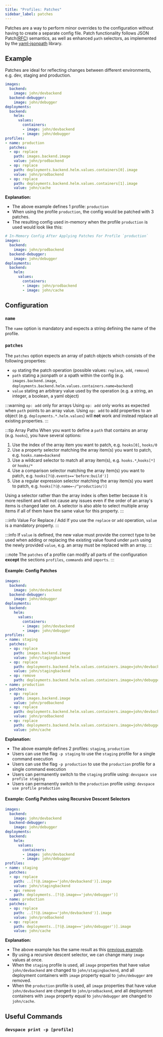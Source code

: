 ```yaml
---
title: "Profiles: Patches"
sidebar_label: patches
---
```



Patches are a way to perform minor overrides to the configuration without having to create a separate config file. Patch functionality follows JSON Patch([RFC](https://tools.ietf.org/html/rfc6902)) semantics, as well as enhanced `path` selectors, as implemented by the [yaml-jsonpath](https://github.com/vmware-labs/yaml-jsonpath) library.

## Example
Patches are ideal for reflecting changes between different environments, e.g. dev, staging and production.
```yaml {15-26}
images:
  backend:
    image: john/devbackend
  backend-debugger:
    image: john/debugger
deployments:
  backend:
    helm:
      values:
        containers:
        - image: john/devbackend
        - image: john/debugger
profiles:
- name: production
  patches:
  - op: replace
    path: images.backend.image
    value: john/prodbackend
  - op: replace
    path: deployments.backend.helm.values.containers[0].image
    value: john/prodbackend
  - op: replace
    path: deployments.backend.helm.values.containers[1].image
    value: john/cache
```
**Explanation:**  
- The above example defines 1 profile: `production`
- When using the profile `production`, the config would be patched with 3 patches.
- The resulting config used in-memory when the profile `production` is used would look like this:

```yaml
# In-Memory Config After Applying Patches For Profile `production`
images:
  backend:
    image: john/prodbackend
  backend-debugger:
    image: john/debugger
deployments:
  backend:
    helm:
      values:
        containers:
        - image: john/prodbackend
        - image: john/cache
```

## Configuration

### `name`
The `name` option is mandatory and expects a string defining the name of the profile.

### `patches`
The `patches` option expects an array of patch objects which consists of the following properties:
- `op` stating the patch operation (possible values: `replace`, `add`, `remove`)
- `path` stating a jsonpath or a xpath within the config (e.g. `images.backend.image`, `deployments.backend.helm.values.containers.name=backend`)
- `value` stating an arbitrary value used by the operation (e.g. a string, an integer, a boolean, a yaml object)

:::warning `op: add` only for arrays
Using `op: add` only works as expected when `path` points to an array value. Using `op: add` to add properties to an object (e.g. `deployments.*.helm.values`) will **not** work and instead replace all existing properties.
:::

:::tip Array Paths
When you want to define a `path` that contains an array (e.g. `hooks`), you have several options:

1. Use the index of the array item you want to patch, e.g. `hooks[0]`, `hooks/0`
2. Use a property selector matching the array item(s) you want to patch, e.g. `hooks.name=backend`
3. Use a wildcard selector to match all array item(s), e.g. `hooks.*`,`hooks[*]` or `hooks/*`
4. Use a comparison selector matching the array item(s) you want to patch, e.g. `hooks[?(@.events=='before:build')]`
5. Use a regular expression selector matching the array item(s) you want to patch, e.g. `hooks[?(@.name=~/^production/)]`

Using a selector rather than the array index is often better because it is more resilient and will not cause any issues even if the order of an array's items is changed later on. A selector is also able to select multiple array items if all of them have the same value for this property.
:::

:::info Value For Replace / Add
If you use the `replace` or `add` operation, `value` is a mandatory property.
:::

:::info
If `value` is defined, the new value must provide the correct type to be used when adding or replacing the existing value found under `path` using the newly provided `value`, e.g. an array must be replaced with an array.
:::

:::note
The `patches` of a profile can modify all parts of the configuration **except** the sections `profiles`, `commands` and `imports`.
:::

#### Example: Config Patches
```yaml {15-38}
images:
  backend:
    image: john/devbackend
  backend-debugger:
    image: john/debugger
deployments:
  backend:
    helm:
      values:
        containers:
        - image: john/devbackend
        - image: john/debugger
profiles:
- name: staging
  patches:
  - op: replace
    path: images.backend.image
    value: john/stagingbackend
  - op: replace
    path: deployments.backend.helm.values.containers.image=john/devbackend.image
    value: john/stagingbackend
  - op: remove
    path: deployments.backend.helm.values.containers.image=john/debugger
- name: production
  patches:
  - op: replace
    path: images.backend.image
    value: john/prodbackend
  - op: replace
    path: deployments.backend.helm.values.containers.image=john/devbackend.image
    value: john/prodbackend
  - op: replace
    path: deployments.backend.helm.values.containers.image=john/debugger.image
    value: john/cache
```
**Explanation:**  
- The above example defines 2 profiles: `staging`, `production`
- Users can use the flag `-p staging` to use the `staging` profile for a single command execution
- Users can use the flag `-p production` to use the `production` profile for a single command execution
- Users can permanently switch to the `staging` profile using: `devspace use profile staging`
- Users can permanently switch to the `production` profile using: `devspace use profile production`

#### Example: Config Patches using Recursive Descent Selectors
```yaml {18,21,25,28}
images:
  backend:
    image: john/devbackend
  backend-debugger:
    image: john/debugger
deployments:
  backend:
    helm:
      values:
        containers:
        - image: john/devbackend
        - image: john/debugger
profiles:
- name: staging
  patches:
  - op: replace
    path: ..[?(@.image=='john/devbackend')].image
    value: john/stagingbackend
  - op: remove
    path: deployments..[?(@.image=='john/debugger')]
- name: production
  patches:
  - op: replace
    path: ..[?(@.image=='john/devbackend')].image
    value: john/prodbackend
  - op: replace
    path: deployments..[?(@.image=='john/debugger')].image
    value: john/cache
```
**Explanation:**  
- The above example has the same result as this [previous example](#example-config-patches).
- By using a recursive descent selector, we can change many `image` values at once.
- When the `staging` profile is used, all `image` properties that have value `john/devbackend` are changed to `john/stagingbackend`, and all deployment containers with `image` property equal to `john/debugger` are removed.
- When the `production` profile is used, all `image` properties that have value `john/devbackend` are changed to `john/prodbackend`, and all deployment containers with `image` property equal to `john/debugger` are changed to `john/cache`.

## Useful Commands

### `devspace print -p [profile]`

<FragmentInfoPrintConfig/>
